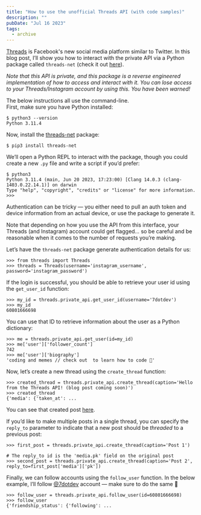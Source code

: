 ```yaml
---
title: "How to use the unofficial Threads API (with code samples)"
description: ""
pubDate: "Jul 16 2023"
tags:
  - archive
---
```


[Threads](https://threads.net) is Facebook's new social media platform similar to Twitter. In this blog post, I’ll show you how to interact with the private API via a Python package called `threads-net` (check it out [here](https://github.com/dmytrostriletskyi/threads-net)).

_Note that this API is private, and this package is a reverse engineered implementation of how to access and interact with it. You can lose access to your Threads/Instagram account by using this. You have been warned!_

The below instructions all use the command-line.  
First, make sure you have Python installed:

```
$ python3 --version
Python 3.11.4
```

Now, install the [threads-net](https://github.com/dmytrostriletskyi/threads-net) package:

```
$ pip3 install threads-net
```

We’ll open a Python REPL to interact with the package, though you could create a new `.py` file and write a script if you’d prefer:

```
$ python3
Python 3.11.4 (main, Jun 20 2023, 17:23:00) [Clang 14.0.3 (clang-1403.0.22.14.1)] on darwin
Type "help", "copyright", "credits" or "license" for more information.
>>>
```

Authentication can be tricky — you either need to pull an auth token and device information from an actual device, or use the package to generate it.

Note that depending on how you use the API from this interface, your Threads (and Instagram) account could get flagged… so be careful and be reasonable when it comes to the number of requests you’re making.

Let’s have the `threads-net` package generate authentication details for us:

```
>>> from threads import Threads
>>> threads = Threads(username='instagram_username', password='instagram_password')
```

If the login is successful, you should be able to retrieve your user id using the `get_user_id` function:

```
>>> my_id = threads.private_api.get_user_id(username='7dotdev')
>>> my_id
60801666698
```

You can use that ID to retrieve information about the user as a Python dictionary:

```
>>> me = threads.private_api.get_user(id=my_id)
>>> me['user']['follower_count']
742
>>> me['user']['biography']
'coding and memes // check out  to learn how to code 🫡'
```

Now, let’s create a new thread using the `create_thread` function:

```
>>> created_thread = threads.private_api.create_thread(caption='Hello from the Threads API! (blog post coming soon)')
>>> created_thread
{'media': {'taken_at': ...
```

You can see that created post [here](https://www.threads.net/@7dotdev/post/Cuw120pOqla).

If you’d like to make multiple posts in a single thread, you can specify the `reply_to` parameter to indicate that a new post should be _threaded_ to a previous post:

```
>>> first_post = threads.private_api.create_thread(caption='Post 1')

# The reply_to id is the 'media.pk' field on the original post
>>> second_post = threads.private_api.create_thread(caption='Post 2', reply_to=first_post['media']['pk'])
```

Finally, we can follow accounts using the `follow_user` function. In the below example, I’ll follow [@7dotdev](https://www.threads.net/@7dotdev) account — make sure to do the same 🙂

```
>>> follow_user = threads.private_api.follow_user(id=60801666698)
>>> follow_user
{'friendship_status': {'following': ...
```
